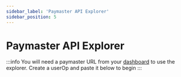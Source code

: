 ```yaml
---
sidebar_label: 'Paymaster API Explorer'
sidebar_position: 5
---
```

# Paymaster API Explorer


:::info 
You will need a paymaster URL from your [dashboard](https://dashboard.biconomy.io/) to use the explorer. Create a userOp and paste it below to begin 
:::

<Explorer />
